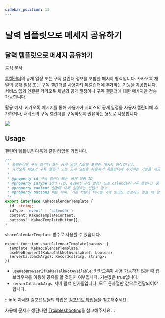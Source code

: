 ```yaml
---
sidebar_position: 11
---
```


# 달력 템플릿으로 메세지 공유하기
## 달력 템플릿으로 메세지 공유하기

[공식 문서](https://developers.kakao.com/docs/latest/ko/message/android-link#create-message)

[톡캘린더](https://developers.kakao.com/docs/latest/ko/talkcalendar/common)의 공개 일정 또는 구독 캘린더 정보를 포함한 메시지 형식입니다. 카카오톡 채널의 공개 일정 또는 구독 캘린더를 사용자의 톡캘린더에 추가하는 기능을 제공합니다. 서비스 앱과 연결된 카카오톡 채널의 공개 일정이나 구독 캘린더에 대한 메시지만 전송 가능합니다.

활용 예시: 카카오톡 메시지를 통해 사용자가 서비스의 공개 일정을 사용자 캘린더에 추가하거나, 서비스의 구독 캘린더를 구독하도록 권유하는 용도로 사용합니다.

![](https://raw.githubusercontent.com/mym0404/image-archive/master/202404220340125.webp)

## Usage

캘린더 템플릿은 다음과 같은 타입을 가집니다.

```ts
/**
 * 톡캘린더의 구독 캘린더 또는 공개 일정 정보를 포함한 메시지 형식입니다.
 * 카카오톡 채널의 구독 캘린더 또는 공개 일정을 사용자의 톡캘린더에 추가하는 기능을 제공합니다.
 *
 * @property id 구독 캘린더 또는 공개 일정 ID
 * @property idType id의 타입, event(공개 일정) 또는 calendar(구독 캘린더) 중 하나
 * @property content 일정에 대해 설명하는 컨텐츠 정보
 * @property buttons 버튼 목록. 기본 버튼의 타이틀 외에 링크도 변경하고 싶을 때 설정. (최대 1개, 오른쪽 위치 보기 버튼은 고정)
 */
export interface KakaoCalendarTemplate {
  id: string;
  idType: 'event' | 'calendar';
  content: KakaoTemplateContent;
  buttons?: KakaoTemplateButton[];
}
```

`shareCalendarTemplate` 함수로 사용할 수 있습니다.

```tsx
export function shareCalendarTemplate(params: {
  template: KakaoCalendarTemplate;
  useWebBrowserIfKakaoTalkNotAvailable?: boolean;
  serverCallbackArgs?: Record<string, string>;
})
```

- `useWebBrowserIfKakaoTalkNotAvailable`: 카카오톡이 사용 가능하지 않을 때 웹 브라우저를 이용해 공유를 할 것인지 여부입니다. 기본값은 true입니다.
- `serverCallbackArgs`: 서버 콜백 인자들입니다. 모두 문자열만 값으로 전달되어야 합니다.

:::info
자세한 컴포넌트들의 타입은 [컴포넌트 타입들](/docs/share/component-types)을 참고해주세요.

사용에 문제가 생긴다면 [Troubleshooting](/docs/share/troubleshooting)을 참고해주세요
:::
